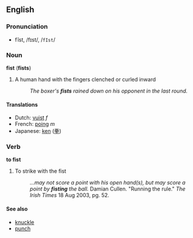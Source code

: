 ==English==
===Pronunciation===
*fĭst, /fɪst/, /<tt>fIst</tt>/

===Noun===
'''fist''' ('''fists''')

#A human hand with the fingers clenched or curled inward
#:''The boxer's '''fists''' rained down on his opponent in the last round.''

====Translations====
*Dutch: [[vuist]] ''f''
*French: [[poing]] ''m''
*Japanese: [[ken]] ([[拳]])

===Verb===
'''to fist'''

#To strike with the fist
#:''...may not score a point with his open hand(s), but may score a point by '''fisting''' the ball.'' Damian Cullen. "Running the rule." ''The Irish Times'' 18 Aug 2003, pg. 52.

====See also====
*[[knuckle]]
*[[punch]]